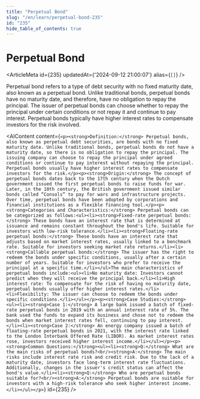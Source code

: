 ```yaml
---
title: "Perpetual Bond"
slug: "/en/learn/perpetual-bond-235"
id: "235"
hide_table_of_contents: true
---
```



# Perpetual Bond

<ArticleMeta id={235} updatedAt={'2024-09-12 21:00:07'} alias={`[]`} />
<div className='border-solid border-b border-t-0 my-4 border-[var(--ifm-color-gray-300)]' />

Perpetual bond refers to a type of debt security with no fixed maturity date, also known as a perpetual bond. Unlike traditional bonds, perpetual bonds have no maturity date, and therefore, have no obligation to repay the principal. The issuer of perpetual bonds can choose whether to repay the principal under certain conditions or not repay it and continue to pay interest. Perpetual bonds typically have higher interest rates to compensate investors for the risk involved.

<AIContent content={`<p><strong>Definition:</strong> Perpetual bonds, also known as perpetual debt securities, are bonds with no fixed maturity date. Unlike traditional bonds, perpetual bonds do not have a maturity date, so there is no obligation to repay the principal. The issuing company can choose to repay the principal under agreed conditions or continue to pay interest without repaying the principal. Perpetual bonds usually have higher interest rates to compensate investors for the risk.</p><p><strong>Origin:</strong> The concept of perpetual bonds dates back to the 17th century when the Dutch government issued the first perpetual bonds to raise funds for war. Later, in the 18th century, the British government issued similar bonds called “Consols” to pay for wars and infrastructure projects. Over time, perpetual bonds have been adopted by corporations and financial institutions as a flexible financing tool.</p><p><strong>Categories and Characteristics:</strong> Perpetual bonds can be categorized as follows:<ul><li><strong>Fixed-rate perpetual bonds:</strong> These bonds have an interest rate that is determined at issuance and remains constant throughout the bond's life. Suitable for investors with low-risk tolerance.</li><li><strong>Floating-rate perpetual bonds:</strong> These bonds have an interest rate that adjusts based on market interest rates, usually linked to a benchmark rate. Suitable for investors seeking market rate returns.</li><li><strong>Callable perpetual bonds:</strong> The issuer has the right to redeem the bonds under specific conditions, usually after a certain number of years. Suitable for investors who prefer to receive the principal at a specific time.</li></ul>The main characteristics of perpetual bonds include:<ul><li>No maturity date: Investors cannot predict when they will receive the principal back.</li><li>High interest rate: To compensate for the risk of having no maturity date, perpetual bonds usually offer higher interest rates.</li><li>Flexibility: The issuer can choose to redeem the bonds under specific conditions.</li></ul></p><p><strong>Case Studies:</strong><ul><li><strong>Case 1:</strong> A large bank issued a batch of fixed-rate perpetual bonds in 2019 with an annual interest rate of 5%. The bank used the funds to expand its business and chose not to redeem the bonds when market interest rates fell, continuing to pay interest.</li><li><strong>Case 2:</strong> An energy company issued a batch of floating-rate perpetual bonds in 2021, with the interest rate linked to the London Interbank Offered Rate (LIBOR). As market interest rates rose, investors received higher interest income.</li></ul></p><p><strong>Common Questions:</strong><ul><li><strong>Q:</strong> What are the main risks of perpetual bonds?<br/><strong>A:</strong> The main risks include interest rate risk and credit risk. Due to the lack of a maturity date, investors face long-term interest rate fluctuations. Additionally, changes in the issuer's credit status can affect the bond's value.</li><li><strong>Q:</strong> Who are perpetual bonds suitable for?<br/><strong>A:</strong> Perpetual bonds are suitable for investors with a high-risk tolerance who seek higher interest income.</li></ul></p>`} id={235} />
